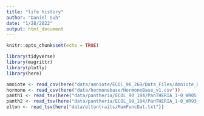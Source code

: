 ```yaml
---
title: "life history"
author: "Daniel Suh"
date: "1/28/2022"
output: html_document
---
```


```r
knitr::opts_chunk$set(echo = TRUE)
```


```r
library(tidyverse)
library(magrittr)
library(plotly)
library(here)
```

```r
amniote <- read_csv(here("data/amniote/ECOL_96_269/Data_Files/Amniote_Database_Aug_2015.csv"))
hormone <- read_csv(here("data/hormonebase/HormoneBase_v1.csv"))
panth1 <- read_tsv(here("data/pantheria/ECOL_90_184/PanTHERIA_1-0_WR05_Aug2008.txt"))
panth2 <- read_tsv(here("data/pantheria/ECOL_90_184/PanTHERIA_1-0_WR93_Aug2008.txt"))
elton <- read_tsv(here("data/eltontraits/MamFuncDat.txt"))
```

```r

```


